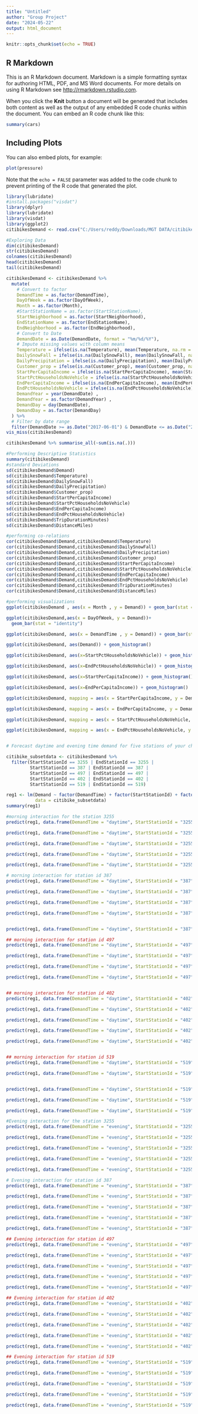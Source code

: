 ---
title: "Untitled"
author: "Group Project"
date: "2024-05-22"
output: html_document
---

```{r setup, include=FALSE}
knitr::opts_chunk$set(echo = TRUE)
```

## R Markdown

This is an R Markdown document. Markdown is a simple formatting syntax for authoring HTML, PDF, and MS Word documents. For more details on using R Markdown see <http://rmarkdown.rstudio.com>.

When you click the **Knit** button a document will be generated that includes both content as well as the output of any embedded R code chunks within the document. You can embed an R code chunk like this:

```{r cars}
summary(cars)
```

## Including Plots

You can also embed plots, for example:

```{r pressure, echo=FALSE}
plot(pressure)
```

Note that the `echo = FALSE` parameter was added to the code chunk to prevent printing of the R code that generated the plot.

```{r}
library(lubridate)
#install.packages("visdat")
library(dplyr)
library(lubridate)
library(visdat)
library(ggplot2)
citibikesDemand <- read.csv("C:/Users/reddy/Downloads/MGT DATA/citibikeDemand.csv")
```

```{r}
#Exploring Data
dim(citibikesDemand)
str(citibikesDemand)
colnames(citibikesDemand)
head(citibikesDemand)
tail(citibikesDemand)
```

```{r}
citibikesDemand <- citibikesDemand %>%
  mutate(
    # Convert to factor
    DemandTime = as.factor(DemandTime),
    DayOfWeek = as.factor(DayOfWeek),
    Month = as.factor(Month),
    #StartStationName = as.factor(StartStationName),
    StartNeighborhood = as.factor(StartNeighborhood),
    EndStationName = as.factor(EndStationName),
    EndNeighborhood = as.factor(EndNeighborhood),
    # Convert to Date
    DemandDate = as.Date(DemandDate, format = "%m/%d/%Y"),
    # Impute missing values with column means
    Temperature = ifelse(is.na(Temperature), mean(Temperature, na.rm = TRUE), Temperature),
    DailySnowFall = ifelse(is.na(DailySnowFall), mean(DailySnowFall, na.rm = TRUE), DailySnowFall),
    DailyPrecipitation = ifelse(is.na(DailyPrecipitation), mean(DailyPrecipitation, na.rm = TRUE), DailyPrecipitation),
    Customer_prop = ifelse(is.na(Customer_prop), mean(Customer_prop, na.rm = TRUE), Customer_prop),
    StartPerCapitaIncome = ifelse(is.na(StartPerCapitaIncome), mean(StartPerCapitaIncome, na.rm = TRUE), StartPerCapitaIncome),
    StartPctHouseholdsNoVehicle = ifelse(is.na(StartPctHouseholdsNoVehicle), mean(StartPctHouseholdsNoVehicle, na.rm = TRUE), StartPctHouseholdsNoVehicle),
    EndPerCapitaIncome = ifelse(is.na(EndPerCapitaIncome), mean(EndPerCapitaIncome, na.rm = TRUE), EndPerCapitaIncome),
    EndPctHouseholdsNoVehicle = ifelse(is.na(EndPctHouseholdsNoVehicle), mean(EndPctHouseholdsNoVehicle, na.rm = TRUE), EndPctHouseholdsNoVehicle),
    DemandYear = year(DemandDate) , 
    DemandYear = as.factor(DemandYear) , 
    DemandDay = day(DemandDate), 
    DemandDay = as.factor(DemandDay)
  ) %>%
  # Filter by date range
  filter(DemandDate >= as.Date("2017-06-01") & DemandDate <= as.Date("2018-05-31"))
vis_miss(citibikesDemand)

citibikesDemand %>% summarise_all(~sum(is.na(.)))
```

```{r}
#Performing Descriptive Statistics 
summary(citibikesDemand)
#standard Deviations 
sd(citibikesDemand$Demand)
sd(citibikesDemand$Temperature)
sd(citibikesDemand$DailySnowFall)
sd(citibikesDemand$DailyPrecipitation)
sd(citibikesDemand$Customer_prop)
sd(citibikesDemand$StartPerCapitaIncome)
sd(citibikesDemand$StartPctHouseholdsNoVehicle)
sd(citibikesDemand$EndPerCapitaIncome)
sd(citibikesDemand$EndPctHouseholdsNoVehicle)
sd(citibikesDemand$TripDurationMinutes)
sd(citibikesDemand$DistanceMiles)

#performing co-relations
cor(citibikesDemand$Demand,citibikesDemand$Temperature)
cor(citibikesDemand$Demand,citibikesDemand$DailySnowFall)
cor(citibikesDemand$Demand,citibikesDemand$DailyPrecipitation)
cor(citibikesDemand$Demand,citibikesDemand$Customer_prop)
cor(citibikesDemand$Demand,citibikesDemand$StartPerCapitaIncome)
cor(citibikesDemand$Demand,citibikesDemand$StartPctHouseholdsNoVehicle)
cor(citibikesDemand$Demand,citibikesDemand$EndPerCapitaIncome)
cor(citibikesDemand$Demand,citibikesDemand$EndPctHouseholdsNoVehicle)
cor(citibikesDemand$Demand,citibikesDemand$TripDurationMinutes)
cor(citibikesDemand$Demand,citibikesDemand$DistanceMiles)


```

```{r}
#performing visualizations 
ggplot(citibikesDemand , aes(x = Month , y = Demand)) + geom_bar(stat = "identity")

ggplot(citibikesDemand,aes(x = DayOfWeek, y = Demand))+  
  geom_bar(stat = "identity")

ggplot(citibikesDemand, aes(x = DemandTime , y = Demand)) + geom_bar(stat = "identity" , color = "black")

ggplot(citibikesDemand, aes(Demand)) + geom_histogram()

ggplot(citibikesDemand, aes(x=StartPctHouseholdsNoVehicle)) + geom_histogram()

ggplot(citibikesDemand, aes(x=EndPctHouseholdsNoVehicle)) + geom_histogram()

ggplot(citibikesDemand, aes(x=StartPerCapitaIncome)) + geom_histogram()

ggplot(citibikesDemand, aes(x=EndPerCapitaIncome)) + geom_histogram()

ggplot(citibikesDemand, mapping = aes(x = StartPerCapitaIncome, y = Demand )) + geom_point() + scale_x_log10()

ggplot(citibikesDemand, mapping = aes(x = EndPerCapitaIncome, y = Demand )) + geom_point() + scale_x_log10()

ggplot(citibikesDemand, mapping = aes(x = StartPctHouseholdsNoVehicle, y = Demand )) + geom_point() + scale_x_log10()

ggplot(citibikesDemand, mapping = aes(x = EndPctHouseholdsNoVehicle, y = Demand )) + geom_point() + scale_x_log10()



```

```{r}
# Forecast daytime and evening time demand for five stations of your choosing using a linear regression model 

citibike_subsetdata <- citibikesDemand %>%
  filter(StartStationId == 3255 | EndStationId == 3255 | 
         StartStationId == 387 | EndStationId == 387 |
         StartStationId == 497 | EndStationId == 497 |
         StartStationId == 402 | EndStationId == 402 |
         StartStationId == 519 | EndStationId == 519)

reg1 <- lm(Demand ~ factor(DemandTime) + factor(StartStationId) + factor(EndStationId) + StartPerCapitaIncome, 
           data = citibike_subsetdata)
summary(reg1)
```

```{r}
#morning interaction for the station 3255
predict(reg1, data.frame(DemandTime = "daytime", StartStationId = "3255", EndStationId = "3255", StartPerCapitaIncome =86347))

predict(reg1, data.frame(DemandTime = "daytime", StartStationId = "3255", EndStationId = "387", StartPerCapitaIncome = 86347))

predict(reg1, data.frame(DemandTime = "daytime", StartStationId = "3255", EndStationId = "497", StartPerCapitaIncome = 86347))

predict(reg1, data.frame(DemandTime = "daytime", StartStationId = "3255", EndStationId = "402", StartPerCapitaIncome = 86347))

predict(reg1, data.frame(DemandTime = "daytime", StartStationId = "3255", EndStationId = "519", StartPerCapitaIncome = 86347))

# morning interaction for station id 387
predict(reg1, data.frame(DemandTime = "daytime", StartStationId = "387", EndStationId = "387", StartPerCapitaIncome = 166343))

predict(reg1, data.frame(DemandTime = "daytime", StartStationId = "387", EndStationId = "3255", StartPerCapitaIncome = 166343))

predict(reg1, data.frame(DemandTime = "daytime", StartStationId = "387", EndStationId = "497", StartPerCapitaIncome = 166343))

predict(reg1, data.frame(DemandTime = "daytime", StartStationId = "387", EndStationId = "402", StartPerCapitaIncome = 166343))


predict(reg1, data.frame(DemandTime = "daytime", StartStationId = "387", EndStationId = "519", StartPerCapitaIncome = 166343))

## morning interaction for station id 497
predict(reg1, data.frame(DemandTime = "daytime", StartStationId = "497", EndStationId = "497", StartPerCapitaIncome = 85199))

predict(reg1, data.frame(DemandTime = "daytime", StartStationId = "497", EndStationId = "3255", StartPerCapitaIncome = 85199))

predict(reg1, data.frame(DemandTime = "daytime", StartStationId = "497", EndStationId = "402", StartPerCapitaIncome = 85199))

predict(reg1, data.frame(DemandTime = "daytime", StartStationId = "497", EndStationId = "519", StartPerCapitaIncome = 85199))


## morning interaction for station id 402
predict(reg1, data.frame(DemandTime = "daytime", StartStationId = "402", EndStationId = "402", StartPerCapitaIncome = 83240))

predict(reg1, data.frame(DemandTime = "daytime", StartStationId = "402", EndStationId = "3255", StartPerCapitaIncome = 83240))

predict(reg1, data.frame(DemandTime = "daytime", StartStationId = "402", EndStationId = "387", StartPerCapitaIncome = 83240))

predict(reg1, data.frame(DemandTime = "daytime", StartStationId = "402", EndStationId = "497", StartPerCapitaIncome = 83240))

predict(reg1, data.frame(DemandTime = "daytime", StartStationId = "402", EndStationId = "519", StartPerCapitaIncome = 83240))


## morning interaction for station id 519
predict(reg1, data.frame(DemandTime = "daytime", StartStationId = "519", EndStationId = "519", StartPerCapitaIncome = 86347))

predict(reg1, data.frame(DemandTime = "daytime", StartStationId = "519", EndStationId = "3255", StartPerCapitaIncome = 86347))


predict(reg1, data.frame(DemandTime = "daytime", StartStationId = "519", EndStationId = "387", StartPerCapitaIncome = 86347))

predict(reg1, data.frame(DemandTime = "daytime", StartStationId = "519", EndStationId = "402", StartPerCapitaIncome = 86347))

predict(reg1, data.frame(DemandTime = "daytime", StartStationId = "519", EndStationId = "497", StartPerCapitaIncome = 86347))

#Evening interaction for the station 3255
predict(reg1, data.frame(DemandTime = "evening", StartStationId = "3255", EndStationId = "3255", StartPerCapitaIncome =86347))

predict(reg1, data.frame(DemandTime = "evening", StartStationId = "3255", EndStationId = "387", StartPerCapitaIncome = 86347))

predict(reg1, data.frame(DemandTime = "evening", StartStationId = "3255", EndStationId = "402", StartPerCapitaIncome = 86347))

predict(reg1, data.frame(DemandTime = "evening", StartStationId = "3255", EndStationId = "497", StartPerCapitaIncome = 86347))

predict(reg1, data.frame(DemandTime = "evening", StartStationId = "3255", EndStationId = "519", StartPerCapitaIncome = 86347))

# Evening interaction for station id 387
predict(reg1, data.frame(DemandTime = "evening", StartStationId = "387", EndStationId = "387", StartPerCapitaIncome = 166343))

predict(reg1, data.frame(DemandTime = "evening", StartStationId = "387", EndStationId = "3255", StartPerCapitaIncome = 166343))

predict(reg1, data.frame(DemandTime = "evening", StartStationId = "387", EndStationId = "402", StartPerCapitaIncome = 166343))

predict(reg1, data.frame(DemandTime = "evening", StartStationId = "387", EndStationId = "497", StartPerCapitaIncome = 166343))

predict(reg1, data.frame(DemandTime = "evening", StartStationId = "387", EndStationId = "519", StartPerCapitaIncome = 166343))

## Evening interaction for station id 497
predict(reg1, data.frame(DemandTime = "evening", StartStationId = "497", EndStationId = "497", StartPerCapitaIncome = 85199))

predict(reg1, data.frame(DemandTime = "evening", StartStationId = "497", EndStationId = "3255", StartPerCapitaIncome = 85199))

predict(reg1, data.frame(DemandTime = "evening", StartStationId = "497", EndStationId = "387", StartPerCapitaIncome = 85199))

predict(reg1, data.frame(DemandTime = "evening", StartStationId = "497", EndStationId = "402", StartPerCapitaIncome = 85199))

predict(reg1, data.frame(DemandTime = "evening", StartStationId = "497", EndStationId = "519", StartPerCapitaIncome = 85199))

## Evening interaction for station id 402
predict(reg1, data.frame(DemandTime = "evening", StartStationId = "402", EndStationId = "402", StartPerCapitaIncome = 83240))

predict(reg1, data.frame(DemandTime = "evening", StartStationId = "402", EndStationId = "3255", StartPerCapitaIncome = 83240))

predict(reg1, data.frame(DemandTime = "evening", StartStationId = "402", EndStationId = "387", StartPerCapitaIncome = 83240))

predict(reg1, data.frame(DemandTime = "evening", StartStationId = "402", EndStationId = "497", StartPerCapitaIncome = 83240))

predict(reg1, data.frame(DemandTime = "evening", StartStationId = "402", EndStationId = "519", StartPerCapitaIncome = 83240))

## Evening interaction for station id 519
predict(reg1, data.frame(DemandTime = "evening", StartStationId = "519", EndStationId = "519", StartPerCapitaIncome = 86347))

predict(reg1, data.frame(DemandTime = "evening", StartStationId = "519", EndStationId = "3255", StartPerCapitaIncome = 86347))

predict(reg1, data.frame(DemandTime = "evening", StartStationId = "519", EndStationId = "387", StartPerCapitaIncome = 86347))

predict(reg1, data.frame(DemandTime = "evening", StartStationId = "519", EndStationId = "402", StartPerCapitaIncome = 86347))

predict(reg1, data.frame(DemandTime = "evening", StartStationId = "519", EndStationId = "497", StartPerCapitaIncome = 86347))



```

```         
```
